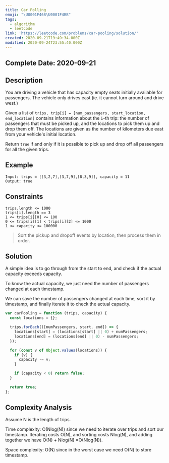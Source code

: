 ```yaml
---
title: Car Polling
emoji: "\U0001F468‍\U0001F4BB"
tags:
  - algorithm
  - leetcode
link: 'https://leetcode.com/problems/car-pooling/solution/'
created: 2020-09-21T19:49:34.000Z
modified: 2020-09-24T23:55:40.000Z
---
```


## Complete Date: 2020-09-21

## Description

You are driving a vehicle that has capacity empty seats initially available for passengers. The vehicle only drives east (ie. it cannot turn around and drive west.)

Given a list of `trips, trip[i] = [num_passengers, start_location, end_location]` contains information about the `i`-th trip: the number of passengers that must be picked up, and the locations to pick them up and drop them off. The locations are given as the number of kilometers due east from your vehicle's initial location.

Return `true` if and only if it is possible to pick up and drop off all passengers for all the given trips.

## Example

```
Input: trips = [[3,2,7],[3,7,9],[8,3,9]], capacity = 11
Output: true
```

## Constraints

```
trips.length <= 1000
trips[i].length == 3
1 <= trips[i][0] <= 100
0 <= trips[i][1] < trips[i][2] <= 1000
1 <= capacity <= 100000
```

> Sort the pickup and dropoff events by location, then process them in order.

## Solution

A simple idea is to go through from the start to end, and check if the actual capacity exceeds capacity.

To know the actual capacity, we just need the number of passengers changed at each timestamp.

We can save the number of passengers changed at each time, sort it by timestamp, and finally iterate it to check the actual capacity.

```js
var carPooling = function (trips, capacity) {
  const locations = {};

  trips.forEach(([numPassengers, start, end]) => {
    locations[start] = (locations[start] || 0) + numPassengers;
    locations[end] = (locations[end] || 0) - numPassengers;
  });

  for (const v of Object.values(locations)) {
    if (v) {
      capacity -= v;
    }

    if (capacity < 0) return false;
  }

  return true;
};
```

## Complexity Analysis

Assume N is the length of trips.

Time complexity: O(Nlog(N)) since we need to iterate over trips and sort our timestamp. Iterating costs O(N), and sorting costs Nlog(N), and adding together we have O(N) + Nlog(N) =O(Nlog(N)).

Space complexity: O(N) since in the worst case we need O(N) to store timestamp.
